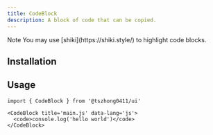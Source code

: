 ```yaml
---
title: CodeBlock
description: A block of code that can be copied.
---
```


<ComponentPreview name='code-block/code-block' />

<Alert>
  <AlertTitle>Note</AlertTitle>
  <AlertDescription>
    You may use [shiki](https://shiki.style/) to highlight code blocks.
  </AlertDescription>
</Alert>

## Installation

<Installation name='code-block' type='ui' />

<Installation name='get-icon-by-language' type='utility' />

## Usage

```tsx
import { CodeBlock } from '@tszhong0411/ui'
```

```tsx
<CodeBlock title='main.js' data-lang='js'>
  <code>console.log('hello world')</code>
</CodeBlock>
```
